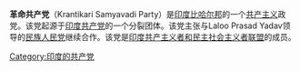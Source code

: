 {{not|印度革命共产党}}
'''革命共产党'''（Krantikari Samyavadi Party）是[[印度|印度]][[比哈尔邦|比哈尔邦]]的一个[[共产主义|共产主义]]政党。该党起源于[[印度共产党|印度共产党]]的一个分裂团体。该党主张与Laloo Prasad Yadav领导的[[民族人民党|民族人民党]]继续合作。该党是[[印度共产主义者和民主社会主义者联盟|印度共产主义者和民主社会主义者联盟]]的成员。

[[Category:印度的共产党|Category:印度的共产党]]